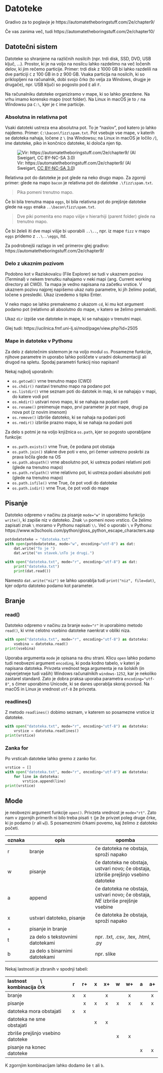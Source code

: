 # Datoteke

Gradivo za to poglavje je https://automatetheboringstuff.com/2e/chapter9/

Če vas zanima več, tudi https://automatetheboringstuff.com/2e/chapter10/

## Datotečni sistem

Datoteke so shranjene na različnih nosilcih (npr. trdi disk, SSD, DVD, USB ključ, ...). Prostor, ki je na voljo na nosilcu lahko razdelimo 
na več ločenih delov, ki jim rečemo particije. Primer: trdi disk z 
1000 GB bi lahko razdelili na dve particiji `C` z 100 GB in `D` z 900 GB. Vsaka
particija na nosilcih, ki so priklopljeni na računalnik, dobi svojo črko 
(to velja za Windows, drugje je drugače), npr. 
USB ključi so pogosto pod `E` ali `F`.

Na računalniku datoteke organiziramo v mape, ki so lahko gnezdene. Na vrhu 
imamo korensko mapo (root folder). Na Linux in macOS je to `/` na Windowsu pa 
`C:\`, kjer je `C` ime particije.

### Absolutna in relativna pot

Vsaki datoteki ustreza ena absolutna pot. To je "naslov", pod katero jo lahko najdemo. Primer: `C:\bacon\fizz\spam.txt`. Pot vsebuje vse mape, v katerih se datoteka nahaja, ločene z `\` (na Windowsu; na Linux in macOS je ločilo `/`), ime datoteke, piko in končnico datoteke, ki določa njen tip.

![Vir: https://automatetheboringstuff.com/2e/chapter9/ (Al Sweigart, [CC BY-NC-SA 3.0](https://creativecommons.org/licenses/by-nc-sa/3.0/))](./images/paths.jpeg "Primer absolutnih in relativnih poti")

Relativna pot do datoteke je pot glede na neko drugo mapo. Za zgornji primer:
glede na mapo `bacon` je relativna pot do datoteke `.\fizz\spam.txt`.

> Pika pomeni trenutno mapo.

Če bi bila trenutna mapa `eggs`, bi bila relativna pot do prejšnje datoteke 
glede na `eggs` enaka `..\bacon\fizz\spam.txt`. 

> Dve piki pomenita eno mapo višje v hierarhiji (parent folder) glede na trenutno mapo. 

Če bi želeli iti dve mapi višje bi uporabili `..\..`, npr. iz mape 
`fizz` v mapo `eggs` pridemo z `..\..\eggs`, itd.

Za podrobnejši razlago in več primerov glej gradivo: https://automatetheboringstuff.com/2e/chapter9/

### Delo z ukaznim pozivom

Podobno kot v Raziskovalcu (File Explorer) se tudi v ukaznem pozivu (Terminal) v 
nekem trenutku nahajamo v neki mapi (ang. Current working directory ali CWD). 
Ta mapa je vedno napisana na začetku vrstice. V ukaznem pozivu najprej napišemo ukaz nato parametre, ki jih želimo podati, ločene s presledki. Ukaz izvedemo s tipko Enter.

V neko mapo se lahko premaknemo z ukazom `cd`, ki mu kot argument podamo pot 
(relativno ali absolutno do mape, v katero se želimo premakniti.

Ukaz `dir` izpiše vse datoteke in mape, ki se nahajajo v trenutni mapi.

Glej tudi: https://ucilnica.fmf.uni-lj.si/mod/page/view.php?id=2505

### Mape in datoteke v Pythonu

Za delo z datotečnim sistemom je na voljo modul `os`.
Posamezne funkcije, njihove parametre in uporabo lahko poiščete v uradni 
dokumentaciji ali drugod na spletu. Spodaj parametri funkcij niso napisani!

Nekaj najbolj uporabnih:

- `os.getcwd()` vrne trenutno mapo (CWD)
- `os.chdir()` nastavi trenutno mapo na podano pot
- `os.listdir()` vrne seznam poti do datotek in map, ki se nahajajo v mapi, do katere vodi pot
- `os.mkdir()` ustvari novo mapo, ki se nahaja na podani poti
- `os.rename()` preimenuje mapo, prvi parameter je pot mape, drugi pa nova pot (z novim imenom)
- `os.remove()` izbriše datoteko, ki se nahaja na podani poti
- `os.rmdir()` izbriše prazno mapo, ki se nahaja na podani poti

Za delo s potmi je na voljo knjižnica `os.path`, kjer so pogosto uporabljane funkcije:

- `os.path.exists()` vrne True, če podana pot obstaja
- `os.path.join()` stakne dve poti v eno, pri čemer ustrezno poskrbi za prava ločila glede na OS
- `os.path.abspath()` vrne absolutno pot, ki ustreza podani relativni poti (glede na trenutno mapo)
- `os.path.relpath()` vrne relativno pot, ki ustreza podani absolutni poti (glede na trenutno mapo)
- `os.path.isfile()` vrne True, če pot vodi do datoteke
- `os.path.isdir()` vrne True, če pot vodi do mape

## Pisanje

Datoteko odpremo v načinu za pisanje `mode="w"` in uporabimo funkcijo `write()`, 
ki zapiše niz v datoteko. Znak `\n` pomeni novo vrstico. Če želimo zapisati znak `\` moramo v Pythonu napisati `\\`. Več o uporabi `\` v Pythonu: https://www.w3schools.com/python/gloss_python_escape_characters.asp

```python
potdodatoteke = "datoteka.txt"
with open(potdodatoteke, mode="w", encoding="utf-8") as dat:
    dat.write("To je ")
    dat.write("en stavek.\nTo je drugi.")
```

```python
with open("datoteka.txt", mode="r", encoding="utf-8") as dat:
    print("datoteka.txt")
    print(dat.read())
```

Namesto `dat.write("niz")` se lahko uporablja tudi `print("niz", file=dat)`, kjer
odprto datoteko podamo kot parameter.

## Branje

### read()

Datoteko odpremo v načinu za branje `mode="r"` in uporabimo metodo `read()`, 
ki vrne celotno vsebino datoteke naenkrat v obliki niza.

```python
with open("datoteka.txt", mode="r", encoding="utf-8") as datoteka:
    vsebina = datoteka.read()
print(vsebina)
```

Uporaba argumenta `mode` je opisana na dnu strani.
Klicu `open` lahko podamo tudi neobvezni argument `encoding`, ki poda kodno
tabelo, v kateri je napisana datoteka. Privzeta vrednost tega argumenta je na
šolskih (in najverjetneje tudi vaših) Windows računalnikih `windows-1252`, kar je 
nekoliko zastarel standard. Zato je dobra praksa uporaba parametra 
`encoding="utf-8"`, s čimer uporabimo Unicode, ki se danes
uporablja skoraj povsod. Na macOS in Linux je vrednost `utf-8` že privzeta.

### readlines()

Z metodo `readlines()` dobimo seznam, v katerem so posamezne
vrstice iz datoteke. 

```python
with open("datoteka.txt", mode="r", encoding="utf-8") as datoteka:
    vrstice = datoteka.readlines()
print(vrstice)
```

### Zanka for

Po vrsticah datoteke lahko gremo z zanko for.

```python
vrstice = []
with open("datoteka.txt", mode="r", encoding="utf-8") as datoteka:
    for line in datoteka:
        vrstice.append(line)
print(vrstice)
```

## Mode

je neobvezni argument funkcije `open()`. Privzeta vrednost je `mode="rt"`. Zato
nam v zgornjih primerih ni bilo treba pisati `t` (je že privzet poleg druge
črke, ki jo podamo (`r` ali `w`)). S posameznimi črkami povemo, kaj želimo z
datoteko početi.

oznaka | opis | opomba
--- | ------------ | ------------
r | branje | če datoteka ne obstaja, sproži napako
w | pisanje | če datoteka ne obstaja, ustvari novo; če obstaja, izbriše prejšnjo vsebino datoteke
a | append | če datoteka ne obstaja, ustvari novo; če obstaja, *NE* izbriše prejšnje vsebine
x | ustvari datoteko, pisanje | če datoteka že obstaja, sproži napako
\+ | pisanje in branje
t | za delo s tekstovnimi datotekami | npr. .txt, .csv, .tex, .html, .py
b | za delo s binarnimi datotekami | npr. slike

Nekaj lastnosti je zbranih v spodnji tabeli:

| lastnost &emsp; &emsp; \\ &emsp; &emsp; kombinacija črk   | r | r+ | x | x+ | w | w+ | a | a+ |
|:--------------------------|:---:|:---:|:---:|:---:|:---:|:---:|:---:|:---:|
| branje                    | x | x  |   | x  |   | x  |   | x  |
| pisanje                   |   | x  | x | x  | x | x  | x | x  |
| datoteka mora obstajati   | x | x  |   |    |   |    |   |    |
| datoteka ne sme obstajati |   |    | x | x  |   |    |   |    |
| zbriše prejšnjo vsebino datoteke |   |    |   |    | x | x  |   |    |
| pisanje na konec datoteke |   |    |   |    |   |    | x | x  |

K zgornjim kombinacijam lahko dodamo še `t` ali `b`.